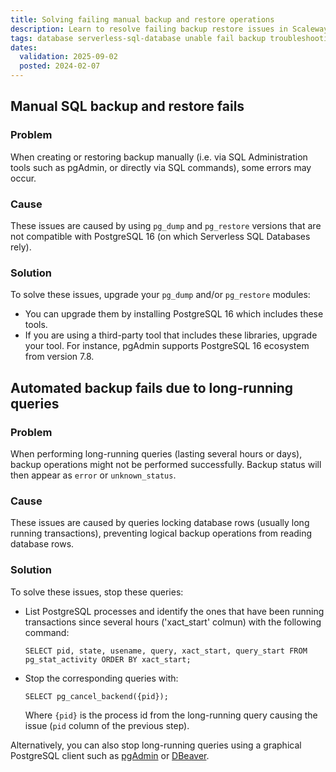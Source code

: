 ```yaml
---
title: Solving failing manual backup and restore operations
description: Learn to resolve failing backup restore issues in Scaleway SQL databases.
tags: database serverless-sql-database unable fail backup troubleshooting restore error
dates:
  validation: 2025-09-02
  posted: 2024-02-07
---
```


## Manual SQL backup and restore fails

### Problem

When creating or restoring backup manually (i.e. via SQL Administration tools such as pgAdmin, or directly via SQL commands), some errors may occur.

### Cause

These issues are caused by using `pg_dump` and `pg_restore` versions that are not compatible with PostgreSQL 16 (on which Serverless SQL Databases rely).

### Solution

To solve these issues, upgrade your `pg_dump` and/or `pg_restore` modules:

- You can upgrade them by installing PostgreSQL 16 which includes these tools.
- If you are using a third-party tool that includes these libraries, upgrade your tool. For instance, pgAdmin supports PostgreSQL 16 ecosystem from version 7.8.

## Automated backup fails due to long-running queries

### Problem

When performing long-running queries (lasting several hours or days), backup operations might not be performed successfully. Backup status will then appear as `error` or `unknown_status`.

### Cause

These issues are caused by queries locking database rows (usually long running transactions), preventing logical backup operations from reading database rows.

### Solution

To solve these issues, stop these queries:

- List PostgreSQL processes and identify the ones that have been running transactions since several hours ('xact_start' colmun) with the following command:
    ```
    SELECT pid, state, usename, query, xact_start, query_start FROM pg_stat_activity ORDER BY xact_start;
    ```
- Stop the corresponding queries with:
    ```
    SELECT pg_cancel_backend({pid});
    ```
    Where `{pid}` is the process id from the long-running query causing the issue (`pid` column of the previous step).

Alternatively, you can also stop long-running queries using a graphical PostgreSQL client such as [pgAdmin](https://www.pgadmin.org/) or [DBeaver](https://dbeaver.io/).
